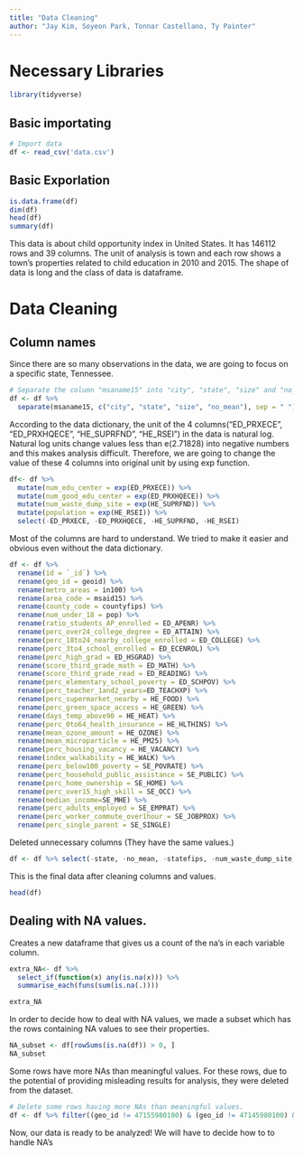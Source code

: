 ```yaml
---
title: "Data Cleaning"
author: "Jay Kim, Soyeon Park, Tonnar Castellano, Ty Painter"
---
```


# Necessary Libraries
```r
library(tidyverse)
```

## Basic importating
```r
# Import data
df <- read_csv('data.csv')
```

## Basic Exporlation
```r
is.data.frame(df)
dim(df)
head(df)
summary(df)
```

This data is about child opportunity index in United States. It has 146112 rows and 39 columns. The unit of analysis is town and each row shows a town's properties related to child education in 2010 and 2015. The shape of data is long and the class of data is dataframe.

# Data Cleaning

## Column names

Since there are so many observations in the data, we are going to focus on a specific state, Tennessee.

```r
# Separate the column "msaname15" into "city", "state", "size" and "no_mean"
df <- df %>% 
  separate(msaname15, c("city", "state", "size", "no_mean"), sep = " ")
```

According to the data dictionary, the unit of the 4 columns("ED_PRXECE", "ED_PRXHQECE", "HE_SUPRFND", "HE_RSEI") in the data is natural log. Natural log units change values less than e(2.71828) into negative numbers and this makes analysis difficult. Therefore, we are going to change the value of these 4 columns into original unit by using exp function.

```r
df<- df %>% 
  mutate(num_edu_center = exp(ED_PRXECE)) %>%
  mutate(num_good_edu_center = exp(ED_PRXHQECE)) %>%
  mutate(num_waste_dump_site = exp(HE_SUPRFND)) %>%
  mutate(population = exp(HE_RSEI)) %>%
  select(-ED_PRXECE, -ED_PRXHQECE, -HE_SUPRFND, -HE_RSEI)
```

Most of the columns are hard to understand. We tried to make it easier and obvious even without the data dictionary.

```r
df <- df %>% 
  rename(id = `_id`) %>% 
  rename(geo_id = geoid) %>% 
  rename(metro_areas = in100) %>%
  rename(area_code = msaid15) %>% 
  rename(county_code = countyfips) %>%
  rename(num_under_18 = pop) %>% 
  rename(ratio_students_AP_enrolled = ED_APENR) %>%
  rename(perc_over24_college_degree = ED_ATTAIN) %>%
  rename(perc_18to24_nearby_college_enrolled = ED_COLLEGE) %>%
  rename(perc_3to4_school_enrolled = ED_ECENROL) %>%
  rename(perc_high_grad = ED_HSGRAD) %>%
  rename(score_third_grade_math = ED_MATH) %>%
  rename(score_third_grade_read = ED_READING) %>%
  rename(perc_elementary_school_poverty = ED_SCHPOV) %>% 
  rename(perc_teacher_1and2_years=ED_TEACHXP) %>% 
  rename(perc_supermarket_nearby = HE_FOOD) %>% 
  rename(perc_green_space_access = HE_GREEN) %>%
  rename(days_temp_above90 = HE_HEAT) %>%
  rename(perc_0to64_health_insurance = HE_HLTHINS) %>%
  rename(mean_ozone_amount = HE_OZONE) %>%
  rename(mean_microparticle = HE_PM25) %>%
  rename(perc_housing_vacancy = HE_VACANCY) %>%
  rename(index_walkability = HE_WALK) %>% 
  rename(perc_below100_poverty = SE_POVRATE) %>%
  rename(perc_household_public_assistance = SE_PUBLIC) %>%
  rename(perc_home_ownership = SE_HOME) %>%
  rename(perc_over15_high_skill = SE_OCC) %>%
  rename(median_income=SE_MHE) %>%
  rename(perc_adults_employed = SE_EMPRAT) %>%
  rename(perc_worker_commute_over1hour = SE_JOBPROX) %>%
  rename(perc_single_parent = SE_SINGLE)
```

Deleted unnecessary columns (They have the same values.)

```r
df <- df %>% select(-state, -no_mean, -statefips, -num_waste_dump_site)
```

This is the final data after cleaning columns and values.

```r
head(df)
```

## Dealing with NA values.

Creates a new dataframe that gives us a count of the na's in each variable column.

```r
extra_NA<- df %>% 
  select_if(function(x) any(is.na(x))) %>% 
  summarise_each(funs(sum(is.na(.))))

extra_NA
```

In order to decide how to deal with NA values, we made a subset which has the rows containing NA values to see their properties.

```r
NA_subset <- df[rowSums(is.na(df)) > 0, ]
NA_subset
```

Some rows have more NAs than meaningful values. For these rows, due to the potential of providing misleading results for analysis, they were deleted from the dataset. 

```r
# Delete some rows having more NAs than meaningful values.
df <- df %>% filter((geo_id != 47155980100) & (geo_id != 47145980100) & (geo_id != 47031980100) & (geo_id != 47029980100) & (geo_id != 47009980200) & (geo_id != 47009980100) & (geo_id != 47001980100) & (geo_id != 47037980100) & (geo_id != 47037980200) & (geo_id != 47037013000))
```


Now, our data is ready to be analyzed!
We will have to decide how to to handle NA's
